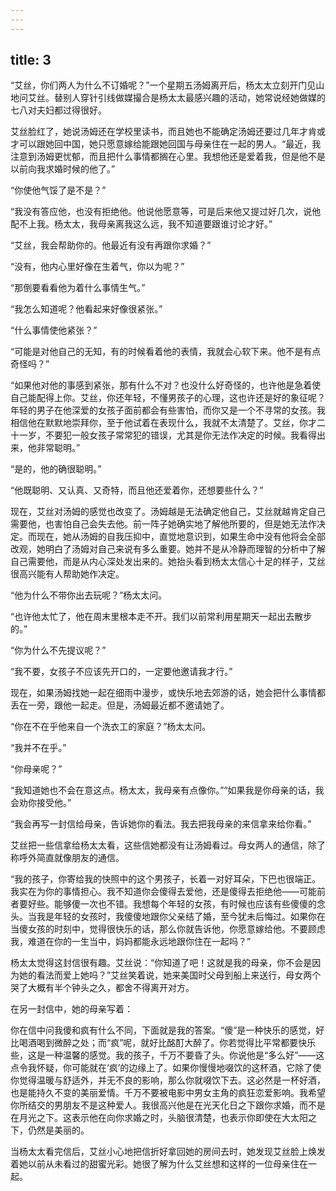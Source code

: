 ```yaml
---
---
---
```

title: 3
---



“艾丝，你们两人为什么不订婚呢？”一个星期五汤姆离开后，杨太太立刻开门见山地问艾丝。替别人穿针引线做媒撮合是杨太太最感兴趣的活动，她常说经她做媒的七八对夫妇都过得很好。

艾丝脸红了，她说汤姆还在学校里读书，而且她也不能确定汤姆还要过几年才肯或才可以跟她回中国，她只愿意嫁给能跟她回国与母亲住在一起的男人。“最近，我注意到汤姆更忧郁，而且把什么事情都搁在心里。我想他还是爱着我，但是他不是以前向我求婚时候的他了。”

“你使他气馁了是不是？”

“我没有答应他，也没有拒绝他。他说他愿意等，可是后来他又提过好几次，说他配不上我。杨太太，我母亲离我这么远，我不知道要跟谁讨论才好。”

“艾丝，我会帮助你的。他最近有没有再跟你求婚？”

“没有，他内心里好像在生着气，你以为呢？”

“那倒要看看他为着什么事情生气。”

“我怎么知道呢？他看起来好像很紧张。”

“什么事情使他紧张？”

“可能是对他自己的无知，有的时候看着他的表情，我就会心软下来。他不是有点奇怪吗？”

“如果他对他的事感到紧张，那有什么不对？也没什么好奇怪的，也许他是急着使自己能配得上你。艾丝，你还年轻，不懂男孩子的心理，这也许还是好的象征呢？年轻的男子在他深爱的女孩子面前都会有些害怕，而你又是一个不寻常的女孩。我相信他在默默地崇拜你，至于他试着在表现什么，我就不太清楚了。艾丝，你才二十一岁，不要犯一般女孩子常常犯的错误，尤其是你无法作决定的时候。我看得出来，他非常聪明。”

“是的，他的确很聪明。”

“他既聪明、又认真、又奇特，而且他还爱着你，还想要些什么？”

现在，艾丝对汤姆的感觉也改变了。汤姆越是无法确定他自己，艾丝就越肯定自己需要他，也害怕自己会失去他。前一阵子她确实地了解他所要的，但是她无法作决定。而现在，她从汤姆的自我压抑中，直觉地意识到，如果生命中没有他将会全部改观，她明白了汤姆对自己来说有多么重要。她并不是从冷静而理智的分析中了解自己需要他，而是从内心深处发出来的。她抬头看到杨太太信心十足的样子，艾丝很高兴能有人帮助她作决定。

“他为什么不带你出去玩呢？”杨太太问。

“也许他太忙了，他在周末里根本走不开。我们以前常利用星期天一起出去散步的。”

“你为什么不先提议呢？”

“我不要，女孩子不应该先开口的，一定要他邀请我才行。”

现在，如果汤姆找她一起在细雨中漫步，或快乐地去郊游的话，她会把什么事情都丢在一旁，跟他一起走。但是，汤姆最近都不邀请她了。

“你在不在乎他来自一个洗衣工的家庭？”杨太太问。

“我并不在乎。”

“你母亲呢？”

“我知道她也不会在意这点。杨太太，我母亲有点像你。”“如果我是你母亲的话，我会劝你接受他。”

“我会再写一封信给母亲，告诉她你的看法。我去把我母亲的来信拿来给你看。”

艾丝把一些信拿给杨太太看，这些信她都没有让汤姆看过。母女两人的通信，除了称呼外简直就像朋友的通信。

“我的孩子，你寄给我的快照中的这个男孩子，长着一对好耳朵，下巴也很端正。我实在为你的事情担心。我不知道你会傻得去爱他，还是傻得去拒绝他——可能前者要好些。能够傻一次也不错。我想每个年轻的女孩，有时候也应该有些傻傻的念头。当我是年轻的女孩时，我傻傻地跟你父亲结了婚，至今犹未后悔过。如果你在当傻女孩的时刻中，觉得很快乐的话，那么你就告诉他，你愿意嫁给他。不要顾虑我，难道在你的一生当中，妈妈都能永远地跟你住在一起吗？”

杨太太觉得这封信很有趣。艾丝说：“你知道了吧！这就是我的母亲，你不会是因为她的看法而爱上她吗？”艾丝笑着说，她来美国时父母到船上来送行，母女两个哭了大概有半个钟头之久，都舍不得离开对方。

在另一封信中，她的母亲写着：

你在信中问我傻和疯有什么不同，下面就是我的答案。“傻”是一种快乐的感觉，好比喝酒喝到微醉之处；而“疯”呢，就好比酩酊大醉了。你若觉得比平常都要快乐些，这是一种温馨的感觉。我的孩子，千万不要昏了头。你说他是“多么好”——这点令我怀疑，你可能就在‘疯’的边缘上了。如果你慢慢地啜饮的这杯酒，它除了使你觉得温暖与舒适外，并无不良的影响，那么你就啜饮下去。这必然是一杯好酒，也是能持久不变的美丽爱情。千万不要被电影中男女主角的疯狂恋爱影响。我希望你所结交的男朋友不是这种爱人。我很高兴他是在光天化日之下跟你求婚，而不是在月光之下。这表示他在向你求婚之时，头脑很清楚，也表示你即使在大太阳之下，仍然是美丽的。

当杨太太看完信后，艾丝小心地把信折好拿回她的房间去时，她发现艾丝脸上焕发着她以前从未看过的甜蜜光彩。她很了解为什么艾丝想和这样的一位母亲住在一起。